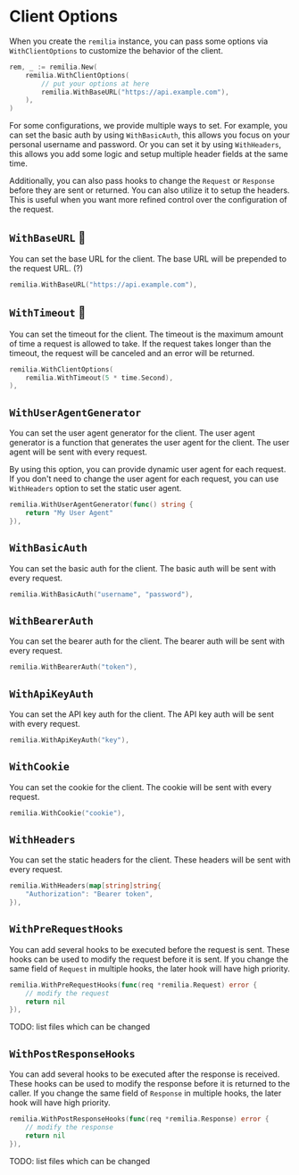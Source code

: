 # Client Options

When you create the `remilia` instance, you can pass some options via `WithClientOptions` to customize the behavior of the client.

```go
rem, _ := remilia.New(
    remilia.WithClientOptions(
        // put your options at here
        remilia.WithBaseURL("https://api.example.com"),
    ),
)
```

For some configurations, we provide multiple ways to set. For example, you can set the basic auth by using `WithBasicAuth`, this allows you focus on your personal username and password. Or you can set it by using `WithHeaders`, this allows you add some logic and setup multiple header fields at the same time.

Additionally, you can also pass hooks to change the `Request` or `Response` before they are sent or returned. You can also utilize it to setup the headers. This is useful when you want more refined control over the configuration of the request.

## `WithBaseURL` 🚧

You can set the base URL for the client. The base URL will be prepended to the request URL. (?)

```go
remilia.WithBaseURL("https://api.example.com"),
```

## `WithTimeout` 🚧

You can set the timeout for the client. The timeout is the maximum amount of time a request is allowed to take. If the request takes longer than the timeout, the request will be canceled and an error will be returned.

```go
remilia.WithClientOptions(
    remilia.WithTimeout(5 * time.Second),
),
```

## `WithUserAgentGenerator`

You can set the user agent generator for the client. The user agent generator is a function that generates the user agent for the client. The user agent will be sent with every request.

By using this option, you can provide dynamic user agent for each request. If you don't need to change the user agent for each request, you can use `WithHeaders` option to set the static user agent.

```go
remilia.WithUserAgentGenerator(func() string {
    return "My User Agent"
}),
```

## `WithBasicAuth`

You can set the basic auth for the client. The basic auth will be sent with every request.

```go
remilia.WithBasicAuth("username", "password"),
```

## `WithBearerAuth`

You can set the bearer auth for the client. The bearer auth will be sent with every request.

```go
remilia.WithBearerAuth("token"),
```

## `WithApiKeyAuth`

You can set the API key auth for the client. The API key auth will be sent with every request.

```go
remilia.WithApiKeyAuth("key"),
```

## `WithCookie`

You can set the cookie for the client. The cookie will be sent with every request.

```go
remilia.WithCookie("cookie"),
```

## `WithHeaders`

You can set the static headers for the client. These headers will be sent with every request.

```go
remilia.WithHeaders(map[string]string{
    "Authorization": "Bearer token",
}),
```

## `WithPreRequestHooks`

You can add several hooks to be executed before the request is sent. These hooks can be used to modify the request before it is sent. If you change the same field of `Request` in multiple hooks, the later hook will have high priority.

```go
remilia.WithPreRequestHooks(func(req *remilia.Request) error {
    // modify the request
    return nil
}),
```

TODO: list files which can be changed

## `WithPostResponseHooks`

You can add several hooks to be executed after the response is received. These hooks can be used to modify the response before it is returned to the caller. If you change the same field of `Response` in multiple hooks, the later hook will have high priority.

```go
remilia.WithPostResponseHooks(func(req *remilia.Response) error {
    // modify the response
    return nil
}),
```

TODO: list files which can be changed
